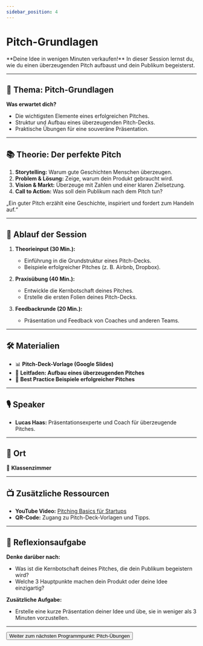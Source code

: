 ```yaml
---
sidebar_position: 4
---
```


# Pitch-Grundlagen

<Admonition type="info" icon="🎤">
  **Deine Idee in wenigen Minuten verkaufen!**  
  In dieser Session lernst du, wie du einen überzeugenden Pitch aufbaust und dein Publikum begeisterst.
</Admonition>

---

## 🎯 **Thema:** Pitch-Grundlagen

**Was erwartet dich?**  
- Die wichtigsten Elemente eines erfolgreichen Pitches.  
- Struktur und Aufbau eines überzeugenden Pitch-Decks.  
- Praktische Übungen für eine souveräne Präsentation.  

---

## 📚 **Theorie: Der perfekte Pitch**

1. **Storytelling:** Warum gute Geschichten Menschen überzeugen.  
2. **Problem & Lösung:** Zeige, warum dein Produkt gebraucht wird.  
3. **Vision & Markt:** Überzeuge mit Zahlen und einer klaren Zielsetzung.  
4. **Call to Action:** Was soll dein Publikum nach dem Pitch tun?  

<Admonition type="quote" icon="💡">
  „Ein guter Pitch erzählt eine Geschichte, inspiriert und fordert zum Handeln auf.“  
</Admonition>

---

## 📝 **Ablauf der Session**

1. **Theorieinput (30 Min.):**  
   - Einführung in die Grundstruktur eines Pitch-Decks.  
   - Beispiele erfolgreicher Pitches (z. B. Airbnb, Dropbox).  

2. **Praxisübung (40 Min.):**  
   - Entwickle die Kernbotschaft deines Pitches.  
   - Erstelle die ersten Folien deines Pitch-Decks.  

3. **Feedbackrunde (20 Min.):**  
   - Präsentation und Feedback von Coaches und anderen Teams.  

---

## 🛠️ **Materialien**

- 📊 **Pitch-Deck-Vorlage (Google Slides)**  
- 📝 **Leitfaden: Aufbau eines überzeugenden Pitches**  
- 📄 **Best Practice Beispiele erfolgreicher Pitches**  

---

## 🎙️ **Speaker**

- **Lucas Haas:** Präsentationsexperte und Coach für überzeugende Pitches.  

---

## 📍 **Ort**

📍 **Klassenzimmer**  

---

## 📺 **Zusätzliche Ressourcen**

- **YouTube Video:** [Pitching Basics für Startups](https://www.youtube.com/watch?v=l0hVIH3EnlQ)  
- **QR-Code:** Zugang zu Pitch-Deck-Vorlagen und Tipps.  

---

## 🚀 **Reflexionsaufgabe**

**Denke darüber nach:**  
- Was ist die Kernbotschaft deines Pitches, die dein Publikum begeistern wird?  
- Welche 3 Hauptpunkte machen dein Produkt oder deine Idee einzigartig?  

**Zusätzliche Aufgabe:**  
- Erstelle eine kurze Präsentation deiner Idee und übe, sie in weniger als 3 Minuten vorzustellen.  

---

<Button destination="/roadmap/docs/startup-basics/yfn-school/day4/pitch-exercises">
  Weiter zum nächsten Programmpunkt: Pitch-Übungen
</Button>